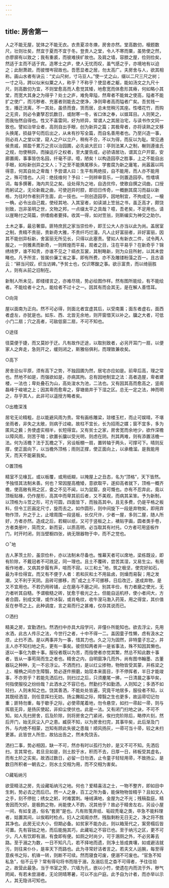 ```yaml
---
---
---
```

title: 房舍第一
---





人之不能无屋，犹体之不能无衣。衣贵夏凉冬燠，房舍亦然。堂高数仞，榱题数尺，壮则壮矣，然宜于夏而不宜于冬。登贵人之堂，令人不寒而粟，虽势使之然，亦廖廓有以致之；我有重裘，而彼难挟纩故也。及肩之墙，容膝之屋，俭则俭矣，然适于主而不适于宾。造寒士之庐，使人无忧而叹，虽气感之乎，亦境地有以迫之；此耐萧疏，而彼憎岑寂故也。吾愿显者之居，勿太高广。夫房舍与人，欲其相称。画山水者有诀云：“丈山尺树，寸马豆人。”使一丈之山，缀以二尺三尺之树；一寸之马，跨以似米似粟之人，称乎？不称乎？使显者之躯，能如汤文之九尺十尺，则高数仞为宜，不则堂愈高而人愈觉其矮，地愈宽而体愈形其瘠，何如略小其堂，而宽大其身之为得乎？处士之庐，难免卑隘，然卑者不能耸之使高，隘者不能扩之使广，而污秽者、充塞者则能去之使净，净则卑者高而隘者广矣。吾贫贱一生，播迁流离，不一其处，虽债而食，赁而居，总未觉稍污其座。性嗜花竹，而购之无资，则必令妻孥忍饥数日，或耐寒一冬，省口体之奉，以娱耳目。人则笑之，而我怡然自得也。性又不喜雷同，好为矫异，常谓人之其居治宅，与读书作文同一致也。譬如治举业者，高则自出手眼，创为新异之篇；其极卑者，亦将读熟之文移头换尾，损益字句而后出之，从未有抄写全篇，而自名善用者也。乃至兴造一事，则必肖人之堂以堂，窥人之户以立户，稍有不合，不以为得，而反以为耻。常见通侯贵戚，掷盈千累万之资以治园圃，必先谕大匠曰：亭则法某人之制，榭则遵谁氏之规，勿使稍异。而操运斤之权者，至大厦告成，必骄语居功，谓其立户开窗，安廊置阁，事事皆仿名园，纤毫不谬。噫，陋矣！以构造园亭之胜事，上之不能自出手眼，如标新创异之文人；下之至不能换尾移头，学套腐为新之庸笔，尚嚣嚣以鸣得意，何其自处之卑哉！予尝谓人曰：生平有两绝技，自不能用，而人亦不能用之，殊可惜也。人问：绝技维何？予曰：一则辨审音乐，一则置造园亭。性嗜填词，每多撰著，海内共见之矣。设处得为之地，自选优伶，使歌自撰之词曲，口授而躬试之，无论新裁之曲，可使迥异时腔，即旧日传奇，一概删其腐习而益以新格，为往时作者别开生面，此一技也。一则创造园亭，因地制宜，不拘成见，一榱一桷，必令出自己裁，使经其地、入其室者，如读湖上笠翁之书，虽乏高才，颇饶别致，岂非圣明之世，文物之邦，一点缀太平之具哉？噫，吾老矣，不足用也。请以崖略付之简篇，供嗜痂者要择。收其一得，如对笠翁，则斯编实为神交之助尔。

土木之事，最忌奢靡。匪特庶民之家当崇俭朴，即王公大人亦当以此为尚。盖居室之制，贵精不贵丽，贵新奇大雅，不贵纤巧烂漫。凡人止好富丽者，非好富丽，因其不能创异标新，舍富丽无所见长，只得以此塞责。譬如人有新衣二件，试令两人服之，一则雅素而新奇，一则辉煌而平易，观者之目，注在平易乎？在新奇乎？锦绣绮罗，谁不知贵，亦谁不见之？缟衣互裳，其制略新，则为众目所射，以其未尝睹也。凡予所言，皆属价廉工省之事，即有所费，亦不及雕镂粉藻之百一。且古语云：“耕当问奴，织当访婢。”予贫士也，仅识寒酸之事。欲示富贵，而以绮丽胜人，则有从前之旧制在。

新制人所未见，即缕缕言之，亦难尽晓，势必绘图作样。然有图所能绘，有不能绘者。不能绘者十之九，能绘者不过十之一。因其有而会其无，是在解人善悟耳。

○向背

屋以面南为正向。然不可必得，则面北者宜虚其后，以受南薰；面东者虚右，面西者虚左，亦犹是也。如东、西、北皆无余地，则开窗借天以补之。牖之大者，可低小门二扇；穴之高者，可敌低窗二扇，不可不知也。

○途径

径莫便于捷，而又莫妙于迂。凡有故作迂途，以取别致者，必另开耳门一扇，以便家人之奔走，急则开之，缓则闭之，斯雅俗俱利，而理致兼收矣。

○高下

房舍忌似平原，须有高下之势，不独园圃为然，居宅亦应如是。前卑后高，理之常也。然地不如是，而强欲如是，亦病其拘。总有因地制宜之法：高者造屋，卑者建楼，一法也；卑处叠石为山，高处浚水为池，二法也。又有因其高而愈高之，竖阁磊峰于峻坡之上；因其卑而愈卑之，穿塘凿井于下湿之区。总无一定之法，神而明之，存乎其人，此非可以遥授方略者矣。

○出檐深浅

居宅无论精粗，总以能避风雨为贵。常有画栋雕梁，琼楼玉栏，而止可娱晴，不堪坐雨者，非失之太敞，则病于过峻。故柱不宜长，长为招雨之媒；窗不宜多，多为匿风之薮；务使虚实相半，长短得宜。又有贫士之家，房舍宽而余地少，欲作深檐以障风雨，则苦于暗；欲置长牖以受光明，则虑在阴。剂其两难，则有添置活檐一法。何为活檐？法于瓦檐之下，另设板棚一扇，置转轴于两头，可撑可下。晴则反撑，使正面向下，以当檐外顶格；雨则正撑，使正面向上，以承檐溜。是我能用天，而天不能窘我矣。

○置顶格

精室不见椽瓦，或以板覆，或用纸糊，以掩屋上之丑态，名为“顶格”，天下皆然。予独怪其法制未善。何也？常因屋高檐矮，意欲取平，遂抑高者就下，顶格一概齐檐，使高敞有用之区，委之不见不闻，以为鼠窟，良可慨也。亦有不忍弃此，竟以顶板贴椽，仍作屋形，高其中而卑其前后者，又不美观，而病其呆笨。予为新制，以顶格为斗笠之形，可方可圆，四面皆下，而独高其中。且无多费，仍是平格之板料，但令工匠画定尺寸，旋而去之。如作圆形，则中间旋下一段是弃物矣，即用弃物作顶，升之于上，止增周围一段竖板，长仅尺许，少者一屋，多则二屋，随人所好，方者亦然。造成之后，若糊以纸，又可于竖板之上，裱贴字画，圆者类手卷，方者类册叶，简而文，新而妥，以质高明，必当取其有衬托。○方者可用竖板作门，时开时闭，则当壁橱四张，纳无限器物于中，而不之觉也。

○地

古人茅茨土阶，虽崇俭朴，亦以法制未尽备也。惟幕天者可以席地，梁栋既设，即有阶除，不戴冠者不可跣足，同一理也。且土不覆砖，尝苦其湿，又易生尘。有用板作地者，又病其步履有声，喧而不寂。以三和土地，筑之极坚，使完好如石，最为丰俭得宜。而又有不便于人者：若和灰和土不用盐卤，则燥而易裂；用之发潮，又不利于天阴。且砖可挪移，而成之土不可挪移，日后改迁，遂成弃物，是又不宜用也。不若仍用砖铺，止在磨与不磨之间，别其丰俭，有力者磨之使光，无力者听其自糙。予谓极糙之砖，犹愈于极光之土。但能自运机杼，使小者间大，方者合圆，别成文理，或作冰裂，或肖龟纹，收牛溲马渤入药笼，用之得宜，其价值反在参苓之上。此种调度，言之易而行之甚难，仅存其说而已。

○洒扫

精美之房，宜勤洒扫。然洒扫中亦具大段学问，非僮仆所能知也。欲去浮尘，先用水洒，此古人传示之法，今世行之者，十中不得一二。盖因童子性懒，虑有汲水之烦，止扫不洒，是以两事并为一事，惜其力也。久之习为固然，非特童子忘之，并主人亦不知扫地之先，更有一事矣。彼但知两者并一是省事法，殊不知因其懒也。遂以一事化为数十事。服役者既以为苦，而指使者亦觉其繁，然总不知此数十事者，皆从一事苟简而生之者也。精舍之内，自明窗净几而外，尚有图书翰墨、古董器玩之种种，无一不忌浮尘。不洒而扫，是以红尘掺物，物物皆受其蒙，并栋梁之上、榱桷之间亦生障翳，势必逐件擦磨，始现本来面目，手不停挥者，半日才能竣事，不亦劳乎？若能先洒后扫，则扫过之后，只须麈尾一拂，一日清晨之事毕矣，何指使服役之纷纷哉？此洒水之不容已也。然勤扫不如勤洒，人则知之；多洒不如轻扫，人则未知之也。饶其善洒，不能处处皆遍，究竟干地居多，服役者不知，以其既经洒湿，则任意挥扫无妨。扬尘舞蹈之际，障翳之生也更多，故运帚切记勿重；匪特勿重，每于歇手之际，必使帚尾着地，勿令悬空，如扫一帚起一帚，则与挥扇无异，是扬灰使起，非抑尘使伏也。此是一法。又有闭门扫地之诀，不可不知。如人先扫房舍，后及阶除，则将房舍之门紧闭，俟扫完阶除后，略停片刻，然后开门，始无灰尘入户之患。臧获不知，以为房舍扫完，其事毕矣，此后渐及门外，与内绝不相蒙，岂知有顾此失彼之患哉！顺风扬灰，一帚可当十帚，较之未扫更甚。此皆世人所忽，故拈出告之，然未免饶舌。

洒扫二事，势必相因，缺一不可，然亦有时以孤行为妙，是又不可不知。先洒后扫，言其常也，若旦旦如是，则土胶于水，积而不去，日厚一日，砖板受其虚名，而有土阶之实矣。故洒过数日，必留一日勿洒，止令童子轻轻用帚，不致扬尘，是数日所积者一朝去之，则水土交相为用，而不交相为害矣。

○藏垢纳污

欲营精洁之房，先设藏垢纳污之地。何也？爱精喜洁之士，一物不整齐，即如目中生刺，势必去之而后已。然一人之身，百工之所为备，能保物物皆精乎？且如文人之手，刻不停批；绣女之躬，时难罢刺。唾绒满地，金屋为之不光；残稿盈庭，精舍因而欠好。是极韵之物，尚能使人不韵，况其他乎？故必于精舍左右，另设小屋一间，有如复道，俗名“套房”是也。凡有败笺弃纸、垢砚秃毫之类，卒急不能料理者，姑置其间，以俟暇时检点。妇人之闺阁亦然，残脂剩粉无日无之，净之将不胜其净也。此房无论大小，但期必备。如贫家不能办此，则以箱笼代之，案旁榻后皆可置。先有容拙之地，而后能施其巧，此藏垢之不容已也。至于纳污之区，更不可少。凡人有饮即有溺，有食即有便。如厕之时尚少，可于溷厕之外，不必另筹去路。至于溺之为数，一日不知凡几，若不择地而遗，则净土皆成粪壤，如或避洁就污，则往来仆仆，是率天下而路也。此为寻常好洁者言之。若夫文人运腕，每至得意疾书之际，机锋一转，则断不可续。然而寝食可废，便溺不可废也。“官急不知私急”，俗不云乎？常有得句将书而阻于溺，及溺后觅之杳不可得者，予往往验之，故营此最急。当于书室之旁，穴墙为孔，嵌以小竹，使遗在内而流于外，秽气罔闻，有若未尝溺者，无论阴晴寒暑，可以不出户庭。此予自为计者，而亦举以示人，其无隐讳可知也。